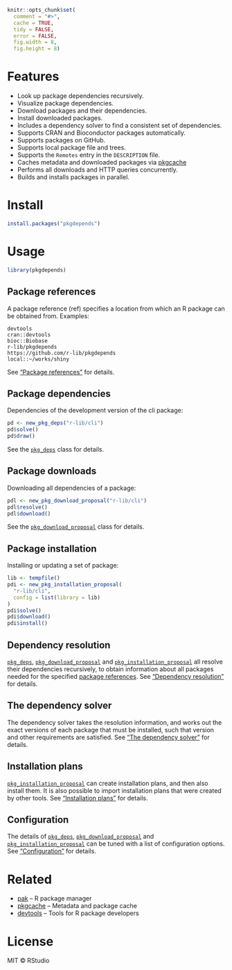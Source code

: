 
```r
knitr::opts_chunk$set(
  comment = "#>",
  cache = TRUE,
  tidy = FALSE,
  error = FALSE,
  fig.width = 8,
  fig.height = 8)
```

# Features

* Look up package dependencies recursively.
* Visualize package dependencies.
* Download packages and their dependencies.
* Install downloaded packages.
* Includes a dependency solver to find a consistent set of dependencies.
* Supports CRAN and Bioconductor packages automatically.
* Supports packages on GitHub.
* Supports local package file and trees.
* Supports the `Remotes` entry in the `DESCRIPTION` file.
* Caches metadata and downloaded packages via
  [pkgcache](https://github.com/r-lib/pkgcache)
* Performs all downloads and HTTP queries concurrently.
* Builds and installs packages in parallel.

# Install

```r
install.packages("pkgdepends")
```

# Usage

```r
library(pkgdepends)
```

## Package references

A package reference (ref) specifies a location from which an R package
can be obtained from. Examples:

```
devtools
cran::devtools
bioc::Biobase
r-lib/pkgdepends
https://github.com/r-lib/pkgdepends
local::~/works/shiny
```

See ["Package references"][pkg_refs] for details.

## Package dependencies

Dependencies of the development version of the cli package:

```r
pd <- new_pkg_deps("r-lib/cli")
pd$solve()
pd$draw()
```

See the [`pkg_deps`][pkg_deps] class for details.

## Package downloads

Downloading all dependencies of a package:

```r
pdl <- new_pkg_download_proposal("r-lib/cli")
pdl$resolve()
pdl$download()
```

See the [`pkg_download_proposal`][pkg_download_proposal] class for details.

## Package installation

Installing or updating a set of package:

```r
lib <- tempfile()
pdi <- new_pkg_installation_proposal(
  "r-lib/cli",
  config = list(library = lib)
)
pdi$solve()
pdi$download()
pdi$install()
```

## Dependency resolution

[`pkg_deps`][pkg_deps], [`pkg_download_proposal`][pkg_download_proposal] and
[`pkg_installation_proposal`][pkg_installation_proposal]
all resolve their dependencies recursively, to obtain information about
all packages needed for the specified [package references][pkg_refs].
See ["Dependency resolution"][pkg_resolution] for details.

## The dependency solver

The dependency solver takes the resolution information, and works out
the exact versions of each package that must be installed, such that
version and other requirements are satisfied. See
["The dependency solver"][pkg_solution] for details.

## Installation plans

[`pkg_installation_proposal`][pkg_installation_proposal] can create
installation plans, and then also install them. It is also possible to
import installation plans that were created by other tools. See
["Installation plans"][install_plans] for details.

## Configuration

The details of [`pkg_deps`][pkg_deps],
[`pkg_download_proposal`][pkg_download_proposal] and
[`pkg_installation_proposal`][pkg_installation_proposal] can be tuned with
a list of configuration options. See ["Configuration"][pkg_config] for
details.

# Related

* [pak](https://github.com/r-lib/pak) -- R package manager
* [pkgcache](https://github.com/r-lib/pkgcache) --
  Metadata and package cache
* [devtools](https://github.com/r-lib/devtools) --
  Tools for R package developers

# License

MIT © RStudio

[pkg_deps]: TODO
[pkg_refs]: TODO
[pkg_download_proposal]: TODO
[pkg_installation_proposal]: TODO
[pkg_solution]: TODO
[pkg_resolution]: TODO
[pkg_config]: TODO
[install_plans]: TODO
